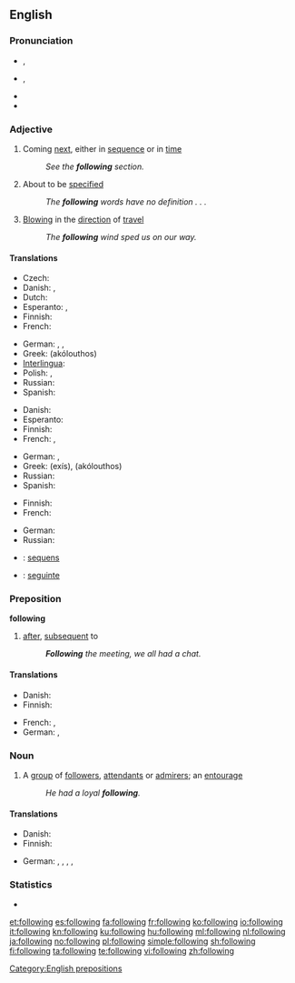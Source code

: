 ==English==

===Pronunciation===
* {{a|RP}} {{IPA|/ˈfɒləʊɪŋ/}}, {{SAMPA|/"fQl@UIN/}}
* {{a|GenAm}} {{IPA|/ˈfɑloʊɪŋ/}}, {{SAMPA|/"fAloUIN/}}
* {{audio|en-us-following.ogg|Audio (US)}}
* {{hyphenation|fol|low|ing}}

===Adjective===
{{en-adj|-}}

# Coming [[next]], either in [[sequence]] or in [[time]]
#: ''See the '''following''' section.''
# About to be [[specified]]
#: ''The '''following''' words have no definition . . .''
# {{context|of a wind}} [[blowing|Blowing]] in the [[direction]] of [[travel]]
#: ''The '''following''' wind sped us on our way.''

====Translations====
{{trans-top|next in sequence or time}}
* Czech: {{t-|cs|následující}}
* Danish: {{t|da|følgende}}, {{t|da|næste}}
* Dutch: {{t+|nl|volgende}}
* Esperanto: {{t-|eo|sekvinta|xs=Esperanto}},  {{t-|eo|sekvanta|xs=Esperanto}}
* Finnish: {{t+|fi|seuraava}}
* French: {{t+|fr|suivant}}
{{trans-mid}}
* German: {{t+|de|folgend}}, {{t+|de|anschließend}}, {{t+|de|nachstehend}}
* Greek: {{t|el|ακόλουθος|m}} (akólouthos)
* [[Interlingua]]: {{t|ia|sequente}}
* Polish: {{t+|pl|następny|m}},  {{t|pl|następujący|m}}
* Russian: {{t+|ru|следующий|tr=sl'édujuš'ij}}
* Spanish: {{t+|es|siguiente}}
{{trans-bottom}}

{{trans-top|to be specified}}
* Danish: {{t+|da|næste}}
* Esperanto: {{t|eo|jena|xs=Esperanto}}
* Finnish: {{t+|fi|seuraava}}
* French: {{t+|fr|suivant}}, {{t|fr|ci-après}}
{{trans-mid}}
* German: {{t+|de|folgend}}, {{t+|de|nachstehend}}
* Greek: {{t+|el|εξής}} (exís), {{t|el|ακόλουθος|m}} (akólouthos)
* Russian: {{t+|ru|следующий|tr=sl'édujuš'ij}}
* Spanish: {{t+|es|próximo}}
{{trans-bottom}}

{{trans-top|wind blowing in the direction of travel}}
* Finnish: {{t|fi|myötäinen}}
* French: {{t+|fr|favorable}}
{{trans-mid}}
* German: {{t+|de|folgend}}
* Russian: {{t|ru|попутный|tr=popútnyj}}
{{trans-bottom}}

{{checktrans-top}}
* {{ttbc|la}}: [[sequens]]
* {{ttbc|pt}}: [[seguinte]]
{{trans-mid}}
{{trans-bottom}}

===Preposition===
'''following'''

# [[after]], [[subsequent]] to
#: '' '''Following''' the meeting, we all had a chat.''

====Translations====
{{trans-top|subsequent to}}
* Danish: {{t+|da|efter}}
* Finnish: {{t+|fi|jälkeen}}
{{trans-mid}}
* French: {{t+|fr|après}}, {{t|fr|postérieurement à}}
* German: {{t+|de|folgend}}, {{t+|de|nach}}
{{trans-bottom}}

===Noun===
{{en-noun}}

# A [[group]] of [[follower]]s, [[attendant]]s or [[admirer]]s; an [[entourage]]
#: ''He had a loyal '''following'''.''

====Translations====
{{trans-top|group of followers}}
* Danish: {{t|da|følge|n}}
* Finnish: {{t|fi|kannattajakunta}}
{{trans-mid}}
* German: {{t+|de|Anhänger|f|p}}, {{t+|de|Anhängerschaft|f}}, {{t+|de|Gefolge|n}}, {{t-|de|Gefolgschaft|f}}, {{t+|de|Fangemeinde|f}}
{{trans-bottom}}

===Statistics===
* {{rank|business|mean|manner|385|following|fell|different|care}}

[[Category:English prepositions]]

[[et:following]]
[[es:following]]
[[fa:following]]
[[fr:following]]
[[ko:following]]
[[io:following]]
[[it:following]]
[[kn:following]]
[[ku:following]]
[[hu:following]]
[[ml:following]]
[[nl:following]]
[[ja:following]]
[[no:following]]
[[pl:following]]
[[simple:following]]
[[sh:following]]
[[fi:following]]
[[ta:following]]
[[te:following]]
[[vi:following]]
[[zh:following]]